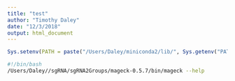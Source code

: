 ```yaml
---
title: "test"
author: "Timothy Daley"
date: "12/3/2018"
output: html_document
---
```


```r
Sys.setenv(PATH = paste("/Users/Daley/miniconda2/lib/", Sys.getenv("PATH"), sep=":"))
```

```bash
#!/bin/bash
/Users/Daley//sgRNA/sgRNA2Groups/mageck-0.5.7/bin/mageck --help
```
